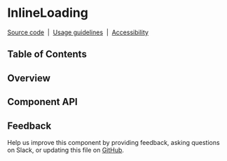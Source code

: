 
<Meta of={InlineLoadingStories} />

# InlineLoading

[Source code](https://github.com/carbon-design-system/carbon/tree/main/packages/react/src/components/InlineLoading)
&nbsp;|&nbsp;
[Usage guidelines](https://www.carbondesignsystem.com/components/inline-loading/usage)
&nbsp;|&nbsp;
[Accessibility](https://www.carbondesignsystem.com/components/inline-loading/accessibility)

## Table of Contents

## Overview

<Canvas of={InlineLoadingStories.Default} />

## Component API

<ArgTypes />

## Feedback

Help us improve this component by providing feedback, asking questions on Slack,
or updating this file on
[GitHub](https://github.com/carbon-design-system/carbon/edit/main/packages/react/src/components/InlineLoading/InlineLoading.mdx).
